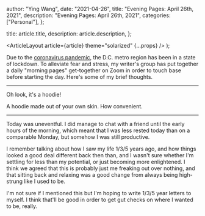 
  author: "Ying Wang",
  date: "2021-04-26",
  title: "Evening Pages: April 26th, 2021",
  description: "Evening Pages: April 26th, 2021",
  categories: ["Personal"],
};

  title: article.title,
  description: article.description,
};

  <ArticleLayout article={article} theme="solarized" {...props} />
);

Due to the [coronavirus
pandemic](https://en.wikipedia.org/wiki/2019-20_coronavirus_pandemic), the D.C.
metro region has been in a state of lockdown. To alleviate fear and stress, my
writer's group has put together a daily "morning pages" get-together on Zoom in
order to touch base before starting the day. Here's some of my brief thoughts.

---

Oh look, it's a hoodie!

[](/img/posts/2021/04/26/evening_pages.webp)

A hoodie made out of your own skin. How convenient.

---

Today was uneventful. I did manage to chat with a friend until the early hours
of the morning, which meant that I was less rested today than on a comparable
Monday, but somehow I was still productive.

I remember talking about how I saw my life 1/3/5 years ago, and how things
looked a good deal different back then than, and I wasn't sure whether I'm
settling for less than my potential, or just becoming more enlightened. I think
we agreed that this is probably just me freaking out over nothing, and that
sitting back and relaxing was a good change from always being high-strung like I
used to be.

I'm not sure if I mentioned this but I'm hoping to write 1/3/5 year letters to
myself. I think that'll be good in order to get gut checks on where I wanted to
be, really.
